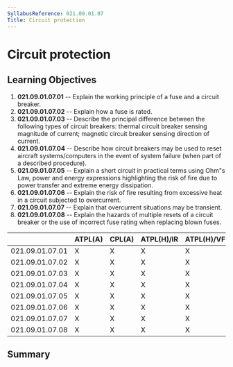 ```yaml
---
SyllabusReference: 021.09.01.07
Title: Circuit protection
---
```


# Circuit protection

## Learning Objectives

1.  **021.09.01.07.01** -- Explain the working principle of a fuse and a circuit
    breaker.
2.  **021.09.01.07.02** -- Explain how a fuse is rated.
3.  **021.09.01.07.03** -- Describe the principal difference between the
    following types of circuit breakers: thermal circuit breaker sensing
    magnitude of current; magnetic circuit breaker sensing direction of current.
4.  **021.09.01.07.04** -- Describe how circuit breakers may be used to reset
    aircraft systems/computers in the event of system failure (when part of a
    described procedure).
5.  **021.09.01.07.05** -- Explain a short circuit in practical terms using
    Ohm"s Law, power and energy expressions highlighting the risk of fire due to
    power transfer and extreme energy dissipation.
6.  **021.09.01.07.06** -- Explain the risk of fire resulting from excessive
    heat in a circuit subjected to overcurrent.
7.  **021.09.01.07.07** -- Explain that overcurrent situations may be transient.
8.  **021.09.01.07.08** -- Explain the hazards of multiple resets of a circuit
    breaker or the use of incorrect fuse rating when replacing blown fuses.

|                 | ATPL(A) | CPL(A) | ATPL(H)/IR | ATPL(H)/VFR | CPL(H) | IR  | CBIR(A) |
| --------------- | ------- | ------ | ---------- | ----------- | ------ | --- | ------- |
| 021.09.01.07.01 | X       | X      | X          | X           | X      |     |         |
| 021.09.01.07.02 | X       | X      | X          | X           | X      |     |         |
| 021.09.01.07.03 | X       | X      | X          | X           | X      |     |         |
| 021.09.01.07.04 | X       | X      | X          | X           | X      |     |         |
| 021.09.01.07.05 | X       | X      | X          | X           | X      |     |         |
| 021.09.01.07.06 | X       | X      | X          | X           | X      |     |         |
| 021.09.01.07.07 | X       | X      | X          | X           | X      |     |         |
| 021.09.01.07.08 | X       | X      | X          | X           | X      |     |         |

## Summary
